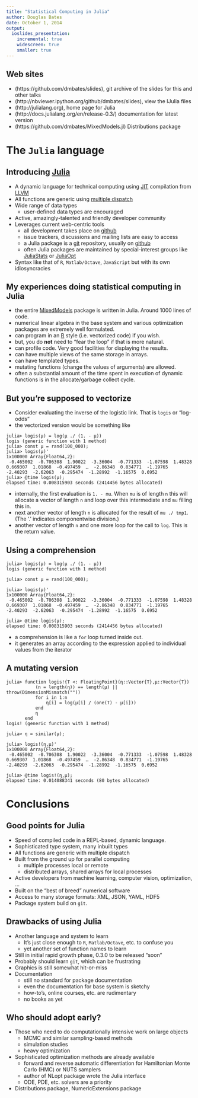 ```yaml
---
title: "Statistical Computing in Julia"
author: Douglas Bates
date: October 1, 2014
output: 
  ioslides_presentation:
    incremental: true
    widescreen: true
    smaller: true
---
```

## Web sites

- (https://github.com/dmbates/slides), git archive of the slides for this and other talks
- (http://nbviewer.ipython.org/github/dmbates/slides), view the IJulia files
- (http://julialang.org), home page for Julia
- (http://docs.julialang.org/en/release-0.3/) documentation for latest version
- (https://github.com/dmbates/MixedModels.jl) Distributions package

# The `Julia` language

## Introducing [Julia](http://www.julialang.org)

- A dynamic language for technical computing using [JIT](http://en.wikipedia.org/wiki/Just-in-time_compilation) compilation from [LLVM](http://llvm.org)
- All functions are generic using [multiple dispatch](http://en.wikipedia.org/wiki/Multiple_dispatch)
- Wide range of data types
    - user-defined data types are encouraged
- Active, amazingly-talented and friendly developer community
- Leverages current web-centric tools
    - all development takes place on [github](http://github.com)
    - issue trackers, discussions and mailing lists are easy to access
    - a Julia package is a [git](http://en.wikipedia.org/wiki/Git_(software)) repository, usually on [github](http://github.com)
    - often Julia packages are maintained by special-interest groups like [JuliaStats](http://github.com/JuliaStats) or [JuliaOpt](http://github.com/JuliaOpt)
- Syntax like that of `R`, `Matlab/Octave`, `JavaScript` but with its own idiosyncracies

## My experiences doing statistical computing in Julia

- the entire [MixedModels](https://github.com/dmbates/MixedModels.jl) package is written in Julia.  Around 1000 lines of code.
- numerical linear algebra in the base system and various optimization packages are extremely well formulated.
- can program in an [R](http://www.r-project.org) style (i.e. vectorized code) if you wish.
- but, you do __not__ need to "fear the loop" if that is more natural.
- can profile code.  Very good facilities for displaying the results.
- can have multiple views of the same storage in arrays.
- can have templated types.
- mutating functions (change the values of arguments) are allowed.
- often a substantial amount of the time spent in execution of dynamic functions is in the allocate/garbage collect cycle.

## But you're supposed to vectorize

- Consider evaluating the inverse of the logistic link.  That is `logis` or "log-odds"
- the vectorized version would be something like

```.julia
julia> logis(μ) = log(μ ./ (1. - μ))
logis (generic function with 1 method)
julia> const μ = rand(100_000);
julia> logis(μ)'
1x100000 Array{Float64,2}:
 -0.465002  -0.706308  1.90022  -3.36004  -0.771333  -1.07598  1.48328  0.669307  1.01868  -0.497459  …  -2.86348  0.834771  -1.19765  -2.40293  -2.62063  -0.295474  -1.28992  -1.16575  0.6952
julia> @time logis(μ);
elapsed time: 0.008315903 seconds (2414456 bytes allocated)
```
- internally, the first evaluation is `1. - mu`.  When `mu` is of length `n` this will allocate a vector of length `n` and loop over this intermediate and `mu` filling this in.
- next another vector of length `n` is allocated for the result of `mu ./ tmp1`.  (The '.' indicates componentwise division.)
- another vector of length `n` and one more loop for the call to `log`.  This is the return value.

## Using a comprehension

```.julia
julia> logis(μ) = log(μ ./ (1. - μ))
logis (generic function with 1 method)

julia> const μ = rand(100_000);

julia> logis(μ)'
1x100000 Array{Float64,2}:
 -0.465002  -0.706308  1.90022  -3.36004  -0.771333  -1.07598  1.48328  0.669307  1.01868  -0.497459  …  -2.86348  0.834771  -1.19765  -2.40293  -2.62063  -0.295474  -1.28992  -1.16575  0.6952

julia> @time logis(μ);
elapsed time: 0.008315903 seconds (2414456 bytes allocated)
```

- a comprehension is like a `for` loop turned inside out.
- it generates an array according to the expression applied to individual values from the iterator

## A mutating version

```.julia
julia> function logis!{T <: FloatingPoint}(η::Vector{T},μ::Vector{T})
           (n = length(η)) == length(μ) || throw(DimensionMismatch(""))
           for i in 1:n
               η[i] = log(μ[i] / (one(T) - μ[i]))
           end
           η
       end
logis! (generic function with 1 method)

julia> η = similar(μ);

julia> logis!(η,μ)'
1x100000 Array{Float64,2}:
 -0.465002  -0.706308  1.90022  -3.36004  -0.771333  -1.07598  1.48328  0.669307  1.01868  -0.497459  …  -2.86348  0.834771  -1.19765  -2.40293  -2.62063  -0.295474  -1.28992  -1.16575  0.6952

julia> @time logis!(η,μ);
elapsed time: 0.014088341 seconds (80 bytes allocated)
```

# Conclusions

## Good points for Julia

- Speed of compiled code in a REPL-based, dynamic language.
- Sophisticated type system, many inbuilt types
- All functions are generic with multiple dispatch
- Built from the ground up for parallel computing
     - multiple processes local or remote
     - distributed arrays, shared arrays for local processes
- Active developers from machine learning, computer vision, optimization, ...
- Built on the "best of breed" numerical software
- Access to many storage formats: XML, JSON, YAML, HDF5
- Package system build on `git`.

## Drawbacks of using Julia

- Another language and system to learn
    - It's just close enough to `R`, `Matlab/Octave`, etc. to confuse you
    - yet another set of function names to learn
- Still in initial rapid growth phase, 0.3.0 to be released "soon"
- Probably should learn `git`, which can be frustrating
- Graphics is still somewhat hit-or-miss
- Documentation
    - still no standard for package documentation
    - even the documentation for base system is sketchy
    - how-to's, online courses, etc. are rudimentary
    - no books as yet

## Who should adopt early?

- Those who need to do computationally intensive work on large objects
    - MCMC and similar sampling-based methods
    - simulation studies
    - heavy optimization
- Sophisticated optimization methods are already available
    - forward and reverse automatic differentiation for Hamiltonian Monte Carlo (HMC) or NUTS samplers
    - author of NLopt package wrote the Julia interface
    - ODE, PDE, etc. solvers are a priority
- Distributions package, NumericExtensions package
